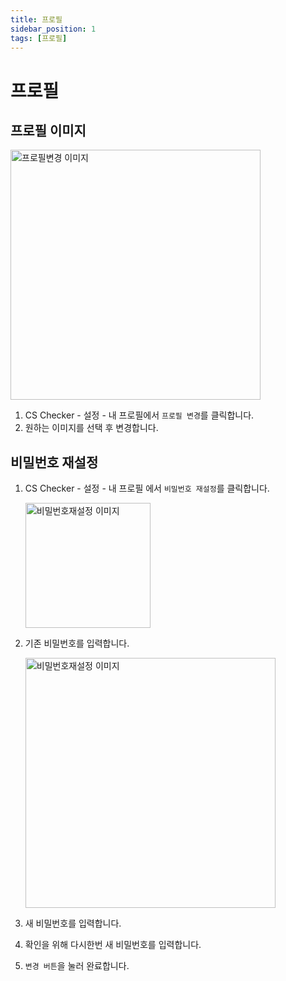 ```yaml
---
title: 프로필
sidebar_position: 1
tags: [프로필]
---
```



# 프로필

## 프로필 이미지

<img width="400" src={profileImage1} alt="프로필변경 이미지" />

1. CS Checker - 설정 - 내 프로필에서 `프로필 변경`를 클릭합니다.
2. 원하는 이미지를 선택 후 변경합니다.

## 비밀번호 재설정

1. CS Checker - 설정 - 내 프로필 에서 `비밀번호 재설정`를 클릭합니다.

    <img width="200" src={profileImage2} alt="비밀번호재설정 이미지" />

2. 기존 비밀번호를 입력합니다.

    <img width="400" src={profileImage3} alt="비밀번호재설정 이미지" />

3. 새 비밀번호를 입력합니다.
4. 확인을 위해 다시한번 새 비밀번호를 입력합니다.
5. `변경 버튼`을 눌러 완료합니다.
